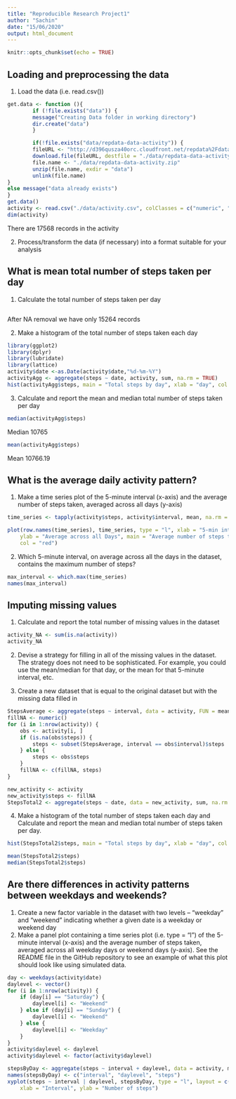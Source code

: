 ---
title: "Reproducible Research Project1"
author: "Sachin"
date: "15/06/2020"
output: html_document
---

```{r setup, include=FALSE}
knitr::opts_chunk$set(echo = TRUE)
```

## Loading and preprocessing the data
1. Load the data (i.e. read.csv())

```{r}
get.data <- function (){
        if (!file.exists("data")) {
        message("Creating Data folder in working directory")
        dir.create("data")
        }

        if(!file.exists("data/repdata-data-activity")) {
        fileURL <- "http://d396qusza40orc.cloudfront.net/repdata%2Fdata%2Factivity.zip"
        download.file(fileURL, destfile = "./data/repdata-data-activity.zip")
        file.name <- "./data/repdata-data-activity.zip"
        unzip(file.name, exdir = "data")
        unlink(file.name)
}
else message("data already exists")
}
get.data()
activity <- read.csv("./data/activity.csv", colClasses = c("numeric", "Date", "numeric"))
dim(activity)
```
There are 17568 records in the activity

2. Process/transform the data (if necessary) into a format suitable for your analysis

## What is mean total number of steps taken per day
1. Calculate the total number of steps taken per day
```{r}

```
After NA removal we have only 15264 records

2. Make a histogram of the total number of steps taken each day
```{r}
library(ggplot2)
library(dplyr)
library(lubridate)
library(lattice)
activity$date <-as.Date(activity$date,"%d-%m-%Y")
activityAgg <- aggregate(steps ~ date, activity, sum, na.rm = TRUE)
hist(activityAgg$steps, main = "Total steps by day", xlab = "day", col = "red")
```

3. Calculate and report the mean and median total number of steps taken per day
```{r}
median(activityAgg$steps)
```
Median 10765
```{r}
mean(activityAgg$steps)
```
Mean 10766.19

## What is the average daily activity pattern?
1. Make a time series plot of the 5-minute interval (x-axis) and the average number of steps taken, averaged across all days (y-axis)
```{r}
time_series <- tapply(activity$steps, activity$interval, mean, na.rm = TRUE)

plot(row.names(time_series), time_series, type = "l", xlab = "5-min interval", 
    ylab = "Average across all Days", main = "Average number of steps taken", 
    col = "red")

```

2. Which 5-minute interval, on average across all the days in the dataset, contains the maximum number of steps?
```{r}
max_interval <- which.max(time_series)
names(max_interval)
```

## Imputing missing values
1. Calculate and report the total number of missing values in the dataset
```{r}
activity_NA <- sum(is.na(activity))
activity_NA
```

2. Devise a strategy for filling in all of the missing values in the dataset. The strategy does not need to be sophisticated. For example, you could use the mean/median for that day, or the mean for that 5-minute interval, etc.

3. Create a new dataset that is equal to the original dataset but with the missing data filled in
```{r}
StepsAverage <- aggregate(steps ~ interval, data = activity, FUN = mean)
fillNA <- numeric()
for (i in 1:nrow(activity)) {
    obs <- activity[i, ]
    if (is.na(obs$steps)) {
        steps <- subset(StepsAverage, interval == obs$interval)$steps
    } else {
        steps <- obs$steps
    }
    fillNA <- c(fillNA, steps)
}

new_activity <- activity
new_activity$steps <- fillNA
StepsTotal2 <- aggregate(steps ~ date, data = new_activity, sum, na.rm = TRUE)

```

4. Make a histogram of the total number of steps taken each day and Calculate and report the mean and median total number of steps taken per day.
```{r}
hist(StepsTotal2$steps, main = "Total steps by day", xlab = "day", col = "red")

mean(StepsTotal2$steps)
median(StepsTotal2$steps)
```

## Are there differences in activity patterns between weekdays and weekends?
1. Create a new factor variable in the dataset with two levels – “weekday” and “weekend” indicating whether a given date is a weekday or weekend day
2. Make a panel plot containing a time series plot (i.e. \color{red}{\verb|type = "l"|}type = "l") of the 5-minute interval (x-axis) and the average number of steps taken, averaged across all weekday days or weekend days (y-axis). See the README file in the GitHub repository to see an example of what this plot should look like using simulated data.
```{r}
day <- weekdays(activity$date)
daylevel <- vector()
for (i in 1:nrow(activity)) {
    if (day[i] == "Saturday") {
        daylevel[i] <- "Weekend"
    } else if (day[i] == "Sunday") {
        daylevel[i] <- "Weekend"
    } else {
        daylevel[i] <- "Weekday"
    }
}
activity$daylevel <- daylevel
activity$daylevel <- factor(activity$daylevel)

stepsByDay <- aggregate(steps ~ interval + daylevel, data = activity, mean)
names(stepsByDay) <- c("interval", "daylevel", "steps")
xyplot(steps ~ interval | daylevel, stepsByDay, type = "l", layout = c(1, 2), 
    xlab = "Interval", ylab = "Number of steps")
```
